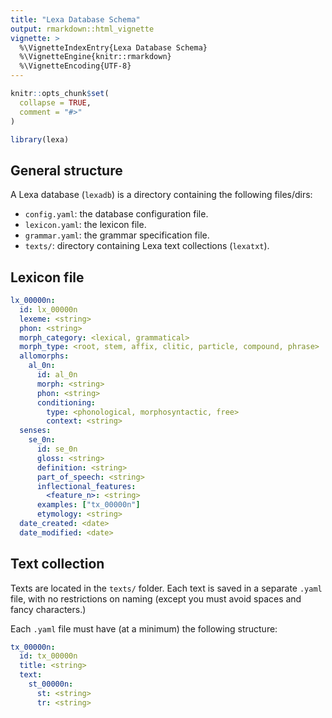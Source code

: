 ```yaml
---
title: "Lexa Database Schema"
output: rmarkdown::html_vignette
vignette: >
  %\VignetteIndexEntry{Lexa Database Schema}
  %\VignetteEngine{knitr::rmarkdown}
  %\VignetteEncoding{UTF-8}
---
```


```r
knitr::opts_chunk$set(
  collapse = TRUE,
  comment = "#>"
)
```

```r
library(lexa)
```

## General structure

A Lexa database (`lexadb`) is a directory containing the following files/dirs:

- `config.yaml`: the database configuration file.
- `lexicon.yaml`: the lexicon file.
- `grammar.yaml`: the grammar specification file.
- `texts/`: directory containing Lexa text collections (`lexatxt`).

## Lexicon file

```yaml
lx_00000n:
  id: lx_00000n
  lexeme: <string>
  phon: <string>
  morph_category: <lexical, grammatical>
  morph_type: <root, stem, affix, clitic, particle, compound, phrase>
  allomorphs:
    al_0n:
      id: al_0n
      morph: <string>
      phon: <string>
      conditioning:
        type: <phonological, morphosyntactic, free>
        context: <string>
  senses:
    se_0n:
      id: se_0n
      gloss: <string>
      definition: <string>
      part_of_speech: <string>
      inflectional_features:
        <feature_n>: <string>
      examples: ["tx_00000n"]
      etymology: <string>
  date_created: <date>
  date_modified: <date>
```

## Text collection

Texts are located in the `texts/` folder.
Each text is saved in a separate `.yaml` file, with no restrictions on naming (except you must avoid spaces and fancy characters.)

Each `.yaml` file must have (at a minimum) the following structure:

```yaml
tx_00000n:
  id: tx_00000n
  title: <string>
  text:
    st_00000n:
      st: <string>
      tr: <string>
```

